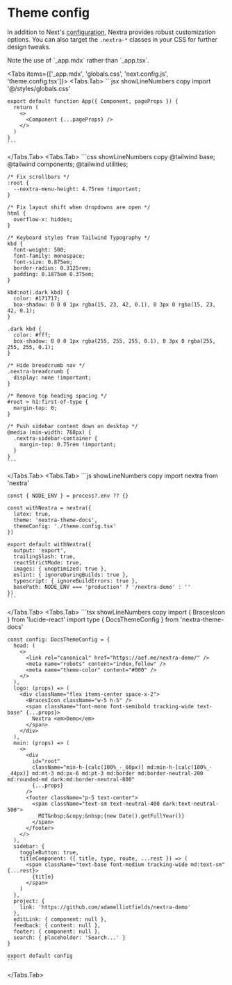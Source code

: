 
# Theme config

In addition to Next's [configuration](https://nextjs.org/docs/pages/building-your-application/configuring), Nextra provides robust customization options. You can also target the `.nextra-*` classes in your CSS for further design tweaks.

<Callout emoji="⚠️">
  Note the use of `_app.mdx` rather than `_app.tsx`.
</Callout>

<Tabs items={['_app.mdx', 'globals.css', 'next.config.js', 'theme.config.tsx']}>
  <Tabs.Tab>
    ```jsx showLineNumbers copy
    import '@/styles/globals.css'

    export default function App({ Component, pageProps }) {
      return (
        <>
          <Component {...pageProps} />
        </>
      )
    }
    ```
  </Tabs.Tab>
  <Tabs.Tab>
    ```css showLineNumbers copy
    @tailwind base;
    @tailwind components;
    @tailwind utilities;

    /* Fix scrollbars */
    :root {
      --nextra-menu-height: 4.75rem !important;
    }

    /* Fix layout shift when dropdowns are open */
    html {
      overflow-x: hidden;
    }

    /* Keyboard styles from Tailwind Typography */
    kbd {
      font-weight: 500;
      font-family: monospace;
      font-size: 0.875em;
      border-radius: 0.3125rem;
      padding: 0.1875em 0.375em;
    }

    kbd:not(.dark kbd) {
      color: #171717;
      box-shadow: 0 0 0 1px rgba(15, 23, 42, 0.1), 0 3px 0 rgba(15, 23, 42, 0.1);
    }

    .dark kbd {
      color: #fff;
      box-shadow: 0 0 0 1px rgba(255, 255, 255, 0.1), 0 3px 0 rgba(255, 255, 255, 0.1);
    }

    /* Hide breadcrumb nav */
    .nextra-breadcrumb {
      display: none !important;
    }

    /* Remove top heading spacing */
    #root > h1:first-of-type {
      margin-top: 0;
    }

    /* Push sidebar content down on desktop */
    @media (min-width: 768px) {
      .nextra-sidebar-container {
        margin-top: 0.75rem !important;
      }
    }
    ```
  </Tabs.Tab>
  <Tabs.Tab>
    ```js showLineNumbers copy
    import nextra from 'nextra'

    const { NODE_ENV } = process?.env ?? {}

    const withNextra = nextra({
      latex: true,
      theme: 'nextra-theme-docs',
      themeConfig: './theme.config.tsx'
    })

    export default withNextra({
      output: 'export',
      trailingSlash: true,
      reactStrictMode: true,
      images: { unoptimized: true },
      eslint: { ignoreDuringBuilds: true },
      typescript: { ignoreBuildErrors: true },
      basePath: NODE_ENV === 'production' ? '/nextra-demo' : ''
    })
    ```
  </Tabs.Tab>
  <Tabs.Tab>
    ```tsx showLineNumbers copy
    import { BracesIcon } from 'lucide-react'
    import type { DocsThemeConfig } from 'nextra-theme-docs'

    const config: DocsThemeConfig = {
      head: (
        <>
          <link rel="canonical" href="https://aef.me/nextra-demo/" />
          <meta name="robots" content="index,follow" />
          <meta name="theme-color" content="#000" />
        </>
      ),
      logo: (props) => (
        <div className="flex items-center space-x-2">
          <BracesIcon className="w-5 h-5" />
          <span className="font-mono font-semibold tracking-wide text-base" {...props}>
            Nextra <em>Demo</em>
          </span>
        </div>
      ),
      main: (props) => (
        <>
          <div
            id="root"
            className="min-h-[calc(100%_-_60px)] md:min-h-[calc(100%_-_44px)] md:mt-3 md:px-6 md:pt-3 md:border md:border-neutral-200 md:rounded-md dark:md:border-neutral-800"
            {...props}
          />
          <footer className="p-5 text-center">
            <span className="text-sm text-neutral-400 dark:text-neutral-500">
              MIT&nbsp;&copy;&nbsp;{new Date().getFullYear()}
            </span>
          </footer>
        </>
      ),
      sidebar: {
        toggleButton: true,
        titleComponent: ({ title, type, route, ...rest }) => (
          <span className="text-base font-medium tracking-wide md:text-sm" {...rest}>
            {title}
          </span>
        )
      },
      project: {
        link: 'https://github.com/adamelliotfields/nextra-demo'
      },
      editLink: { component: null },
      feedback: { content: null },
      footer: { component: null },
      search: { placeholder: 'Search...' }
    }

    export default config
    ```
  </Tabs.Tab>
</Tabs>
